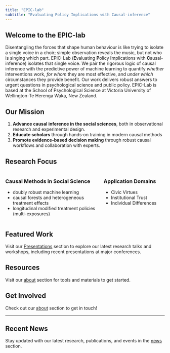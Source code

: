 ```yaml
---
title: "EPIC-lab"
subtitle: "Evaluating Policy Implications with Causal-inference"
---
```


## Welcome to the EPIC-lab

Disentangling the forces that shape human behaviour is like trying to isolate a single voice in a choir; simple observation reveals the music, but not who is singing which part. EPIC-Lab (**E**valuating **P**olicy **I**mplications with **C**ausal-inference) isolates that single voice. We pair the rigorous logic of causal inference with the predictive power of machine learning to quantify *whether* interventions work, *for whom* they are most effective, and *under which* circumstances they provide benefit. Our work delivers robust answers to urgent questions in psychological science and public policy. EPIC-Lab is based at the School of Psychological Science at Victoria University of Wellington-Te Herenga Waka, New Zealand.

## Our Mission


1. **Advance causal inference in the social sciences**, both in observational research and experimental design. 
<!-- - **Bridge theory and practice** by developing accessible tools for social scientists -->
2. **Educate scholars** through hands‑on training in modern causal methods  
3. **Promote evidence-based decision making** through robust causal workflows and collaboration with experts. 

## Research Focus


:::: {.columns}

::: {.column width="60%"}
### Causal Methods in Social Science

- doubly robust machine learning
- causal forests and heterogeneous treatment effects
- longitudinal modified treatment policies (multi-exposures)
:::

::: {.column width="40%"}
### Application Domains

- Civic Virtues
- Institutional Trust
- Individual Differences

:::

::::

## Featured Work

Visit our [Presentations](presentations.qmd) section to explore our latest research talks and workshops, including recent presentations at major conferences.

## Resources

Visit our [about](about.qmd) section for tools and materials to get started. 

## Get Involved

Check out our [about](about.qmd) section to get in touch!

---

::: {.callout-note}
## Recent News
Stay updated with our latest research, publications, and events in the [news](news.qmd) section.
:::
